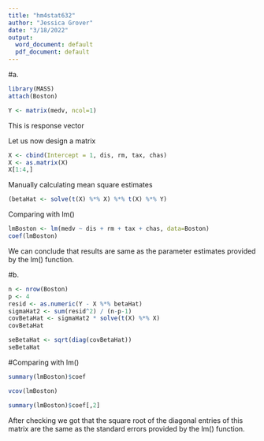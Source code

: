 ---
title: "hm4stat632"
author: "Jessica Grover"
date: "3/18/2022"
output:
  word_document: default
  pdf_document: default
---

#a.
```{r}
library(MASS)
attach(Boston)
```
```{r}
Y <- matrix(medv, ncol=1)
```
This is response vector

Let us now design a matrix
```{r}
X <- cbind(Intercept = 1, dis, rm, tax, chas)
X <- as.matrix(X)
X[1:4,]

```

Manually calculating mean square estimates
```{r}
(betaHat <- solve(t(X) %*% X) %*% t(X) %*% Y)

```

Comparing with lm()
```{r}
lmBoston <- lm(medv ~ dis + rm + tax + chas, data=Boston)
coef(lmBoston)
```

We can conclude that results are same as the parameter estimates provided by the lm() function.

#b.
```{r}
n <- nrow(Boston)
p <- 4
resid <- as.numeric(Y - X %*% betaHat)
sigmaHat2 <- sum(resid^2) / (n-p-1)
covBetaHat <- sigmaHat2 * solve(t(X) %*% X)
covBetaHat
```
```{r}
seBetaHat <- sqrt(diag(covBetaHat))
seBetaHat
```
#Comparing with lm()
```{r}
summary(lmBoston)$coef
```

```{r}
vcov(lmBoston)

```
```{r}
summary(lmBoston)$coef[,2]

```
After checking we got that the square root of the diagonal entries of this matrix are the same as the standard errors provided by the lm() function.


